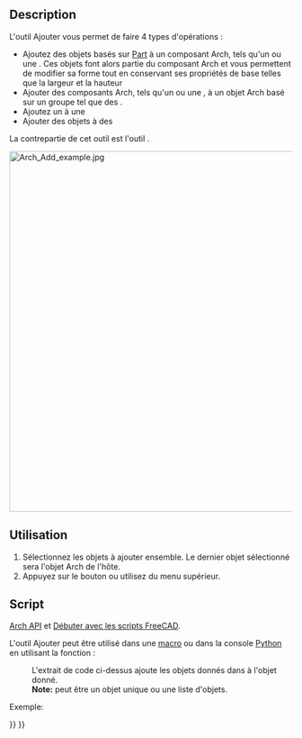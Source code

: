 <languages/>

{{Docnav/fr
|[[BIM_Clone/fr|Cloner]]
|[[Arch_Remove/fr|Supprimer]]
|[[BIM_Workbench/fr|Atelier BIM]]
|IconL=BIM_Clone.svg
|IconR=Arch_Remove.svg
|IconC=Workbench_BIM.svg
}}

{{VeryImportantMessage|Cette commande fait partie de l'ensemble intégré de l'[[BIM_Workbench/fr|atelier BIM]] avec la V1.0<br>
Cette page a été mise à jour pour cette version.}}

{{GuiCommand/fr
|Name=Arch Add
|Name/fr=Arch Ajouter
|MenuLocation=Modifier → Ajouter un composant
|Workbenches=[[BIM_Workbench/fr|BIM]]
|SeeAlso=[[Arch_Remove/fr|Arch Supprimer]]
}}

==Description== 

L'outil Ajouter vous permet de faire 4 types d'opérations :
* Ajoutez des objets basés sur [[Part_Workbench/fr|Part]] à un composant Arch, tels qu'un {{KEY|[[Image:Arch_Wall.svg|16px]] [[Arch_Wall/fr|Arch Mur]]}} ou une {{KEY|[[Image:Arch_Structure.svg|16px]] [[Arch_Structure/fr|Arch Structure]]}}. Ces objets font alors partie du composant Arch et vous permettent de modifier sa forme tout en conservant ses propriétés de base telles que la largeur et la hauteur
* Ajouter des composants Arch, tels qu'un {{KEY|[[Image:Arch_Wall.svg|16px]] [[Arch_Wall/fr|Arch Mur]]}} ou une {{KEY|[[Image:Arch_Structure.svg|16px]] [[Arch_Structure/fr|Arch Structure]]}}, à un objet Arch basé sur un groupe tel que des {{KEY|[[Image:Arch_Floor.svg|16px]] [[Arch_Floor/fr|Arch Niveaux]]}}.
* Ajoutez un {{KEY|[[Image:Arch_Axis.svg|16px]] [[Arch_Axis/fr|Arch Système d'axes]]}} à une {{KEY|[[Image:Arch_Structure.svg|16px]] [[Arch_Structure/fr|Arch Structure]]}}
* Ajouter des objets à des {{KEY|[[Image:Arch_SectionPlane.svg|16px]] [[Arch_SectionPlane/fr|Arch Plans de coupe]]}}

La contrepartie de cet outil est l'outil {{Button|[[Image:Arch_Remove.svg|16px]] [[Arch_Remove/fr|Arch Supprimer]]}}.

[[Image:Arch Add example.jpg|640px]]
{{Caption|Dans l'image ci-dessus, une boîte est ajoutée à un mur.}}

<span id="Usage"></span>
==Utilisation==

# Sélectionnez les objets à ajouter ensemble. Le dernier objet sélectionné sera l'objet Arch de l'hôte.
# Appuyez sur le bouton {{Button|[[Image:Arch Add.svg|16px]] [[Arch_Add/fr|Ajouter un composant]]}} ou utilisez {{MenuCommand|Modifier → [[Image:Arch_Add.svg|16px]] Ajouter un composant}} du menu supérieur.

<span id="Scripting"></span>
==Script==

{{Emphasis|Voir aussi :}} [[Arch_API/fr|Arch API]] et [[FreeCAD_Scripting_Basics/fr|Débuter avec les scripts FreeCAD]].

L'outil Ajouter peut être utilisé dans une [[Macros/fr|macro]] ou dans la console [[Python/fr|Python]] en utilisant la fonction :
:{{Code|code=
addComponents(objectsList, host)
}}

: L'extrait de code ci-dessus ajoute les objets donnés dans {{incode|objectsList}} à l'objet {{incode|host}} donné. 
: '''Note:''' {{incode|objectsList}} peut être un objet unique ou une liste d'objets.

Exemple:

{{Code|code=
import FreeCAD, Arch, Draft, Part

p1 = FreeCAD.Vector(0, 0, 0)
p2 = FreeCAD.Vector(2000, 2000, 0)

Line = Draft.makeWire([p1, p2])
Wall = Arch.makeWall(Line, width=150, height=2000)

p3 = FreeCAD.Vector(0, 2000, 0)
p4 = FreeCAD.Vector(3000, 0, 0)

Line2 = Draft.makeWire([p3, p4])
Wall2 = Arch.makeWall(Line2, width=150, height=2000)
FreeCAD.ActiveDocument.recompute()

Arch.addComponents(Wall2, Wall)
FreeCAD.ActiveDocument.recompute()
}}


{{Docnav/fr
|[[BIM_Clone/fr|Cloner]]
|[[Arch_Remove/fr|Supprimer]]
|[[BIM_Workbench/fr|Atelier BIM]]
|IconL=BIM_Clone.svg
|IconR=Arch_Remove.svg
|IconC=Workbench_BIM.svg
}}

{{BIM_Tools_navi{{#translation:}}}}
{{Userdocnavi{{#translation:}}}}